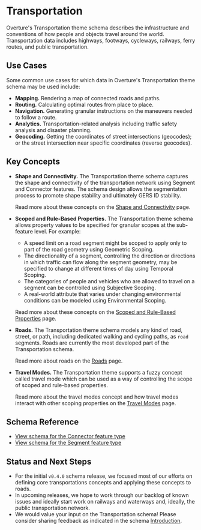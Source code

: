 
# Transportation

Overture's Transportation theme schema describes the infrastructure and
conventions of how people and objects travel around the world. Transportation
data includes highways, footways, cycleways, railways, ferry routes, and public
transportation.

<!--
High-level description above 👆 lifted from:
  https://wiki.overturemaps.org/display/PROJ/Transportation+Task+Force
-->

## Use Cases

Some common use cases for which data in Overture's Transportation theme schema
may be used include:

- **Mapping.** Rendering a map of connected roads and paths.
- **Routing.** Calculating optimal routes from place to place.
- **Navigation.** Generating granular instructions on the maneuvers needed to
  follow a route.
- **Analytics.** Transportation-related analysis including traffic safety
  analysis and disaster planning.
- **Geocoding.** Getting the coordinates of street intersections (geocodes); or
  the street intersection near specific coordinates (reverse geocodes).

## Key Concepts

<ul>
<li>
<p>

**Shape and Connectivity.** The Transportation theme schema captures the shape
and connectivity of the transportation network using Segment and Connector
features. The schema design allows the segmentation process to promote shape
stability and ultimately GERS ID stability.

</p>

<p>

Read more about these concepts on the [Shape and Connectivity](shape-connectivity)
page.

</p>
</li>

<li>

<p>

**Scoped and Rule-Based Properties.** The Transportation theme schema allows property values
to be specified for granular scopes at the sub-feature level. For example:

</p>

- A speed limit on a road segment might be scoped to apply only to part of the
  road geometry using Geometric Scoping.
- The directionality of a segment, controlling the direction or directions in
  which traffic can flow along the segment geometry, may be specified to change
  at different times of day using Temporal Scoping.
- The categories of people and vehicles who are allowed to travel on a segment
  can be controlled using Subjective Scoping.
- A real-world attribute that varies under changing environmental conditions can
  be modeled using Environmental Scoping.

<p>

Read more about these concepts on the [Scoped and Rule-Based Properties](scoping-rules)
page.

</p>

</li>

<li>

<p>

**Roads.** The Transportation theme schema models any kind of road, street, or
path, including dedicated walking and cycling paths, as `road` segments. Roads
are currently the most developed part of the Transportation schema.

</p>

<p>

Read more about roads on the [Roads](roads) page.

</p>

</li>

<li>

<p>

**Travel Modes.** The Transportation theme supports a fuzzy concept called
travel mode which can be used as a way of controlling the scope of scoped
and rule-based properties.

</p>

<p>

Read more about the travel modes concept and how travel modes interact
with other scoping properties on the [Travel Modes](travel-modes) page.

</p>

</li>

</ul>

## Schema Reference

- [View schema for the Connector feature type](/reference/transportation/connector)
- [View schema for the Segment feature type](/reference/transportation/segment)

## Status and Next Steps

- For the initial `v0.4.0` schema release, we focused most of our efforts on
  defining core transportations concepts and applying these concepts to roads.
- In upcoming releases, we hope to work through our backlog of known issues and
  ideally start work on railways and waterways and, ideally, the public
  transportation network.
- We would value your input on the Transportation schema! Please consider
  sharing feedback as indicated in the schema [Introduction](/).
